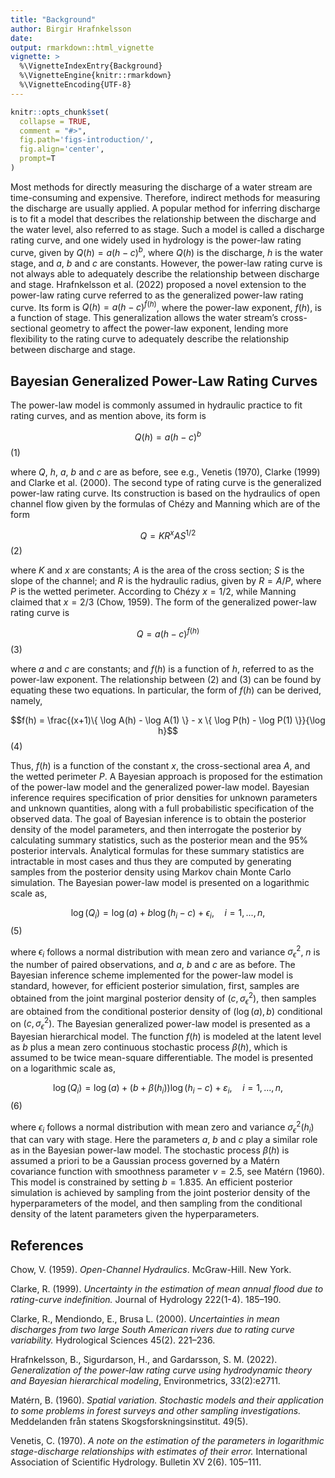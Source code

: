 ```yaml
---
title: "Background"
author: Birgir Hrafnkelsson
date:
output: rmarkdown::html_vignette
vignette: >
  %\VignetteIndexEntry{Background}
  %\VignetteEngine{knitr::rmarkdown}
  %\VignetteEncoding{UTF-8}
---
```


```r
knitr::opts_chunk$set(
  collapse = TRUE,
  comment = "#>",
  fig.path='figs-introduction/',
  fig.align='center',
  prompt=T
)
```

Most methods for directly measuring the discharge of a water stream are time-consuming and expensive. Therefore, indirect methods for measuring the discharge are usually applied. A popular method for inferring discharge is to fit a model that describes the relationship between the discharge and the water level, also referred to as stage. Such a model is called a discharge rating curve, and one widely used in hydrology is the power-law rating curve, given by $Q(h)=a(h-c)^b$, where $Q(h)$ is the discharge, $h$ is the water stage, and $a$, $b$ and $c$ are constants. However, the power-law rating curve is not always able to adequately describe the relationship between discharge and stage. Hrafnkelsson et al. (2022) proposed a novel extension to the power-law rating curve referred to as the generalized power-law rating curve. Its form is $Q(h)=a(h-c)^{f(h)}$, where the power-law exponent, $f(h)$, is a function of stage. This generalization allows the water stream's cross-sectional geometry to affect the power-law exponent, lending more flexibility to the rating curve to adequately describe the relationship between discharge and stage.

## Bayesian Generalized Power-Law Rating Curves

The power-law model is commonly assumed in hydraulic practice to fit rating curves, and as mention above, its form is

$$Q(h) = a(h-c)^{b}$$ (1)

where $Q$, $h$, $a$, $b$ and $c$ are as before, see e.g., Venetis (1970), Clarke (1999) and Clarke et al. (2000).
The second type of rating curve is the generalized power-law rating curve. Its construction is based on the hydraulics of open channel flow given by the formulas of Chézy and Manning which are of the form

$$Q = KR^{x}AS^{1/2}$$ (2)

where $K$ and $x$ are constants; $A$ is the area of the cross section; $S$ is the slope of the channel; and $R$ is the hydraulic radius, given by $R = A/P$, where $P$ is the wetted perimeter. According to Chézy $x = 1/2$, while Manning claimed that $x = 2/3$ (Chow, 1959). The form of the generalized power-law rating curve is

$$Q = a(h − c)^{f(h)}$$ (3)

where $a$ and $c$ are constants; and $f(h)$ is a function of $h$, referred to as the power-law exponent. The relationship between (2) and (3) can be found by equating these two equations. In particular, the form of $f(h)$ can be derived, namely,

$$f(h) = \frac{(x+1)\{ \log A(h) - \log A(1) \}  - x \{ \log P(h) - \log P(1)  \}}{\log h}$$ (4)

Thus, $f(h)$ is a function of the constant $x$, the cross-sectional area $A$, and the wetted perimeter $P$. A Bayesian approach is proposed for the estimation of the power-law model and the generalized power-law model. Bayesian inference requires specification of prior densities for unknown parameters and unknown quantities, along with a full probabilistic specification of the observed data. The goal of Bayesian inference is to obtain the posterior density of the model parameters, and then interrogate the posterior by calculating summary statistics, such as the posterior mean and the 95% posterior intervals.
<!-- Bayesian inference is based on the posterior density and summary statistics such as the posterior mean and 95% posterior intervals are based on the posterior density.  -->
Analytical formulas for these summary statistics are intractable in most cases and thus they are computed by generating samples from the posterior density using Markov chain Monte Carlo simulation. The Bayesian power-law model is presented on a logarithmic scale as,

$$\log(Q_i) = \log(a) + b \log(h_i -c) + \epsilon_i, \quad i = 1,...,n,$$ (5)


where $\epsilon_i$ follows a normal distribution with mean zero and variance $\sigma_{\epsilon}^2$, $n$ is the number of paired observations, and $a$, $b$ and $c$ are as before. The Bayesian inference scheme implemented for the power-law model is standard, however, for efficient posterior simulation, first, samples are obtained from the joint marginal posterior density of $(c, \sigma_{\epsilon}^2)$, then samples are obtained from the conditional posterior density of $(\log(a), b)$ conditional on $(c, \sigma_{\epsilon}^2)$.
The Bayesian generalized power-law model is presented as a Bayesian hierarchical model. The function $f(h)$ is modeled at the latent level as $b$ plus a mean zero continuous stochastic process $\beta(h)$, which is assumed to be twice mean-square differentiable. The model is presented on a logarithmic scale as,

$$\log (Q_i) = \log (a) + (b + \beta(h_i)) \log(h_i -c) + \varepsilon_i, \quad i = 1,...,n,$$ (6)

where $\epsilon_i$ follows a normal distribution with mean zero and variance $\sigma_{\epsilon}^2(h_i)$ that can vary with stage. Here the parameters $a$, $b$ and $c$ play a similar role as in the Bayesian power-law model. The stochastic process $\beta(h)$ is assumed a priori to be a Gaussian process governed by a Matérn covariance function with smoothness parameter $\nu = 2.5$, see Matérn (1960). This model is constrained by setting $b=1.835$. An efficient posterior simulation is achieved by sampling from the joint posterior density of the hyperparameters of the model, and then sampling from the conditional density of the latent parameters given the hyperparameters.


\vspace{12pt}

## References

Chow, V. (1959). *Open-Channel Hydraulics*. McGraw-Hill. New York.

Clarke, R. (1999). *Uncertainty in the estimation of mean annual flood due to rating-curve indefinition.* Journal of Hydrology 222(1-4). 185–190.

Clarke, R., Mendiondo, E., Brusa L. (2000). *Uncertainties in mean discharges from two large South American rivers due to rating curve variability.* Hydrological Sciences 45(2). 221–236.

Hrafnkelsson, B., Sigurdarson, H., and Gardarsson, S. M. (2022). *Generalization of the power-law rating curve using hydrodynamic theory and Bayesian hierarchical modeling*, Environmetrics, 33(2):e2711.

Matérn, B. (1960). *Spatial variation. Stochastic models and their application to some problems in forest surveys and other sampling investigations.* Meddelanden från statens Skogsforskningsinstitut. 49(5).

Venetis, C. (1970). *A note on the estimation of the parameters in logarithmic stage-discharge relationships with estimates of their error.* International Association of Scientific Hydrology. Bulletin XV 2(6). 105–111. 


